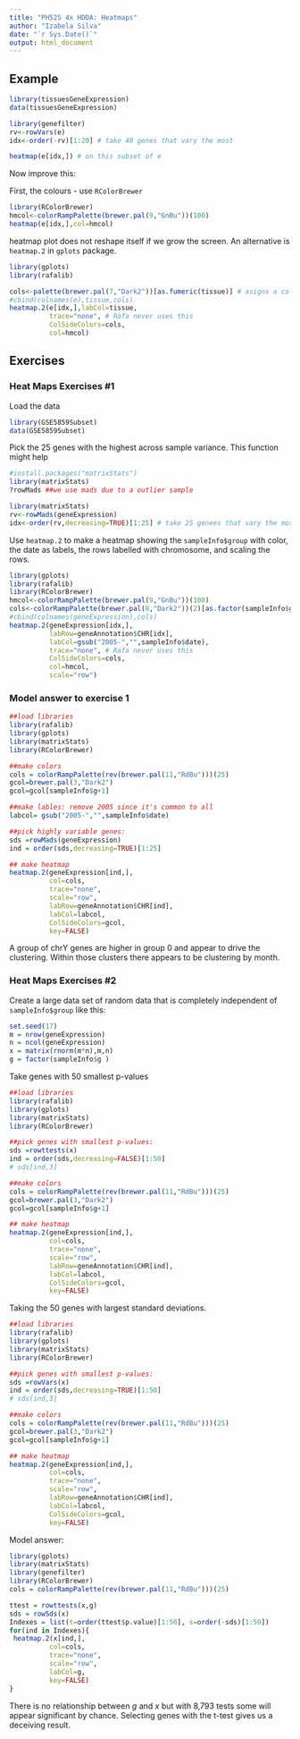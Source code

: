 ```yaml
---
title: "PH525 4x HDDA: Heatmaps"
author: "Izabela Silva"
date: "`r Sys.Date()`"
output: html_document
---
```


## Example

```r
library(tissuesGeneExpression)
data(tissuesGeneExpression)
```
```r
library(genefilter)
rv<-rowVars(e)
idx<-order(-rv)[1:20] # take 40 genes that vary the most

heatmap(e[idx,]) # on this subset of e
```

Now improve this:

First, the colours - use `RColorBrewer`

```r
library(RColorBrewer)
hmcol<-colorRampPalette(brewer.pal(9,"GnBu"))(100)
heatmap(e[idx,],col=hmcol)
```

heatmap plot does not reshape itself if we grow the screen.
An alternative is `heatmap.2` in `gplots` package.

```r
library(gplots)
library(rafalib)

cols<-palette(brewer.pal(7,"Dark2"))[as.fumeric(tissue)] # asigns a colour to each tissue
#cbind(colnames(e),tissue,cols) 
heatmap.2(e[idx,],labCol=tissue,
          trace="none", # Rafa never uses this
          ColSideColors=cols,
          col=hmcol)
```

## Exercises

### Heat Maps Exercises #1

Load the data

```r
library(GSE5859Subset)
data(GSE5859Subset)
```
Pick the 25 genes with the highest across sample variance. This function might help

```r
#install.packages("matrixStats")
library(matrixStats)
?rowMads ##we use mads due to a outlier sample
```
```r
library(matrixStats)
rv<-rowMads(geneExpression)
idx<-order(rv,decreasing=TRUE)[1:25] # take 25 genees that vary the most
```
Use `heatmap.2` to make a heatmap showing the `sampleInfo$group` with color, the date as labels, the rows labelled with chromosome, and scaling the rows.

```r
library(gplots)
library(rafalib)
library(RColorBrewer)
hmcol<-colorRampPalette(brewer.pal(9,"GnBu"))(100)
cols<-colorRampPalette(brewer.pal(8,"Dark2"))(2)[as.factor(sampleInfo$group)] # assigns a colour to each group
#cbind(colnames(geneExpression),cols) 
heatmap.2(geneExpression[idx,],
          labRow=geneAnnotation$CHR[idx],
          labCol=gsub("2005-","",sampleInfo$date),
          trace="none", # Rafa never uses this
          ColSideColors=cols,
          col=hmcol,
          scale="row")
```

### Model answer to exercise 1

```r
##load libraries
library(rafalib)
library(gplots)
library(matrixStats)
library(RColorBrewer)

##make colors
cols = colorRampPalette(rev(brewer.pal(11,"RdBu")))(25)
gcol=brewer.pal(3,"Dark2")
gcol=gcol[sampleInfo$g+1]

##make lables: remove 2005 since it's common to all
labcol= gsub("2005-","",sampleInfo$date)  

##pick highly variable genes:
sds =rowMads(geneExpression)
ind = order(sds,decreasing=TRUE)[1:25]

## make heatmap
heatmap.2(geneExpression[ind,],
          col=cols,
          trace="none",
          scale="row",
          labRow=geneAnnotation$CHR[ind],
          labCol=labcol,
          ColSideColors=gcol,
          key=FALSE)
```

A group of chrY genes are higher in group 0 and appear to drive the clustering. Within those clusters there appears to be clustering by month. 

### Heat Maps Exercises #2

Create a large data set of random data that is completely independent of `sampleInfo$group` like this:

```r
set.seed(17)
m = nrow(geneExpression)
n = ncol(geneExpression)
x = matrix(rnorm(m*n),m,n)
g = factor(sampleInfo$g )
```
Take genes with 50 smallest p-values

```r
##load libraries
library(rafalib)
library(gplots)
library(matrixStats)
library(RColorBrewer)

##pick genes with smallest p-values:
sds =rowttests(x)
ind = order(sds,decreasing=FALSE)[1:50]
# sds[ind,3]

##make colors
cols = colorRampPalette(rev(brewer.pal(11,"RdBu")))(25)
gcol=brewer.pal(3,"Dark2")
gcol=gcol[sampleInfo$g+1]

## make heatmap
heatmap.2(geneExpression[ind,],
          col=cols,
          trace="none",
          scale="row",
          labRow=geneAnnotation$CHR[ind],
          labCol=labcol,
          ColSideColors=gcol,
          key=FALSE)
```

Taking the 50 genes with largest standard deviations.

```r
##load libraries
library(rafalib)
library(gplots)
library(matrixStats)
library(RColorBrewer)

##pick genes with smallest p-values:
sds =rowVars(x)
ind = order(sds,decreasing=TRUE)[1:50]
# sds[ind,3]

##make colors
cols = colorRampPalette(rev(brewer.pal(11,"RdBu")))(25)
gcol=brewer.pal(3,"Dark2")
gcol=gcol[sampleInfo$g+1]

## make heatmap
heatmap.2(geneExpression[ind,],
          col=cols,
          trace="none",
          scale="row",
          labRow=geneAnnotation$CHR[ind],
          labCol=labcol,
          ColSideColors=gcol,
          key=FALSE)
```

Model answer:

```r
library(gplots)
library(matrixStats)
library(genefilter)
library(RColorBrewer)
cols = colorRampPalette(rev(brewer.pal(11,"RdBu")))(25)

ttest = rowttests(x,g)
sds = rowSds(x)
Indexes = list(t=order(ttest$p.value)[1:50], s=order(-sds)[1:50])
for(ind in Indexes){
 heatmap.2(x[ind,],
          col=cols,
          trace="none",
          scale="row",
          labCol=g,
          key=FALSE)
}
```
There is no relationship between $g$ and $x$ but with 8,793 tests some will appear significant by chance. Selecting genes with the t-test gives us a deceiving result. 